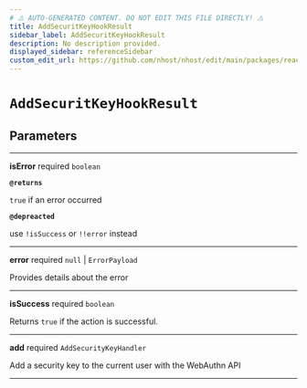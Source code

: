 ```yaml
---
# ⚠️ AUTO-GENERATED CONTENT. DO NOT EDIT THIS FILE DIRECTLY! ⚠️
title: AddSecuritKeyHookResult
sidebar_label: AddSecuritKeyHookResult
description: No description provided.
displayed_sidebar: referenceSidebar
custom_edit_url: https://github.com/nhost/nhost/edit/main/packages/react/src/useAddSecurityKey.ts#L20
---
```


# `AddSecuritKeyHookResult`

## Parameters

---

**<span className="parameter-name">isError</span>** <span className="optional-status">required</span> `boolean`

**`@returns`**

`true` if an error occurred

**`@depreacted`**

use `!isSuccess` or `!!error` instead

---

**<span className="parameter-name">error</span>** <span className="optional-status">required</span> `null` | `ErrorPayload`

Provides details about the error

---

**<span className="parameter-name">isSuccess</span>** <span className="optional-status">required</span> `boolean`

Returns `true` if the action is successful.

---

**<span className="parameter-name">add</span>** <span className="optional-status">required</span> `AddSecurityKeyHandler`

Add a security key to the current user with the WebAuthn API

---
